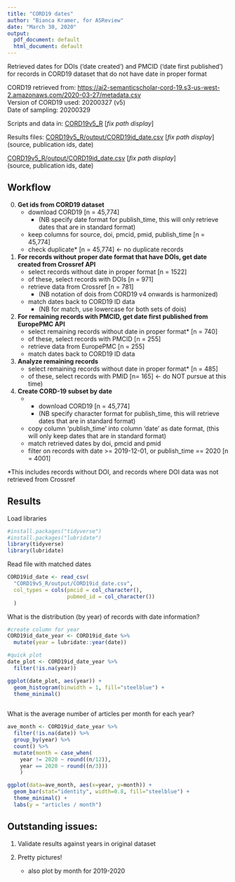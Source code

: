 ```yaml
---
title: "CORD19 dates"
author: "Bianca Kramer, for ASReview"
date: "March 30, 2020"
output:
  pdf_document: default
  html_document: default
---
```


Retrieved dates for DOIs ('date created') and PMCID ('date first published') for records in CORD19 dataset that do not have date in proper format

CORD19 retrieved from: [https://ai2-semanticscholar-cord-19.s3-us-west-2.amazonaws.com/2020-03-27/metadata.csv](https://ai2-semanticscholar-cord-19.s3-us-west-2.amazonaws.com/2020-03-27/metadata.csv)  
Version of CORD19 used: 20200327 (v5)  
Date of sampling: 20200329

Scripts and data in:
[CORD19v5_R](/CORD19v5_R) [_fix path display_]

Results files:
[CORD19v5_R/output/CORD19id_date.csv](/CORD19v5_R/output/CORD19id_date.csv)  [_fix path display_]  
(source, publication ids, date)

[CORD19v5_R/output/CORD19id_date.csv](/CORD19v5_R/output/CORD19id_date.csv)  [_fix path display_]  
(source, publication ids, date)

## Workflow

0. **Get ids from CORD19 dataset**
    + download CORD19 [n = 45,774] 
      + (NB specify date format for publish_time, this will only retrieve dates that are in standard format)
    + keep columns for source, doi, pmcid, pmid, publish_time [n = 45,774]
    + check duplicate* [n = 45,774] <- no duplicate records
1. **For records without proper date format that have DOIs, get date created from Crossref API**
    + select records without date in proper format [n = 1522]
    + of these, select records with DOIs [n = 971]
    + retrieve data from Crossref [n = 781]
      + (NB notation of dois from CORD19 v4 onwards is harmonized)
    + match dates back to CORD19 ID data 
      + (NB for match, use lowercase for both sets of dois)
2. **For remaining records with PMCID, get date first published from EuropePMC API**
    + select remaining records without date in proper format* [n = 740]
    + of these, select records with PMCID [n = 255]
    + retrieve data from EuropePMC [n = 255]
    + match dates back to CORD19 ID data
3. **Analyze remaining records**
    + select remaining records without date in proper format* [n = 485]
    + of these, select records with PMID [n= 165] <- do NOT pursue at this time)
4. **Create CORD-19 subset by date**
    + + download CORD19 [n = 45,774] 
      + (NB specify character format for publish_time, this will retrieve dates that are in standard format)
    + copy column 'publish_time' into column 'date' as date format, (this will only keep dates that are in standard format)
    + match retrieved dates by doi, pmcid and pmid
    + filter on records with date >= 2019-12-01, or publish_time == 2020 [n = 4001]

*This includes records without DOI, and records where DOI data was not retrieved from Crossref

## Results

Load libraries
```r
#install.packages("tidyverse")
#install.packages("lubridate")
library(tidyverse)
library(lubridate)
```

Read file with matched dates
```r
CORD19id_date <- read_csv(
  "CORD19v5_R/output/CORD19id_date.csv",
  col_types = cols(pmcid = col_character(),
                   pubmed_id = col_character())
  )
```



What is the distribution (by year) of records with date information?
```r

#create column for year
CORD19id_date_year <- CORD19id_date %>%
  mutate(year = lubridate::year(date))

#quick plot
date_plot <- CORD19id_date_year %>%
  filter(!is.na(year))

ggplot(date_plot, aes(year)) +
  geom_histogram(binwidth = 1, fill="steelblue") + 
  theme_minimal()
                 
```


What is the average number of articles per month for each year?  

```r
ave_month <- CORD19id_date_year %>%
  filter(!is.na(date)) %>%
  group_by(year) %>%
  count() %>%
  mutate(month = case_when(
    year != 2020 ~ round((n/12)),
    year == 2020 ~ round((n/3)))
    )

ggplot(data=ave_month, aes(x=year, y=month)) +
  geom_bar(stat="identity", width=0.8, fill="steelblue") +
  theme_minimal() +
  labs(y = "articles / month")


```



## Outstanding issues:
1. Validate results against years in original dataset

2. Pretty pictures!
    + also plot by month for 2019-2020



  
